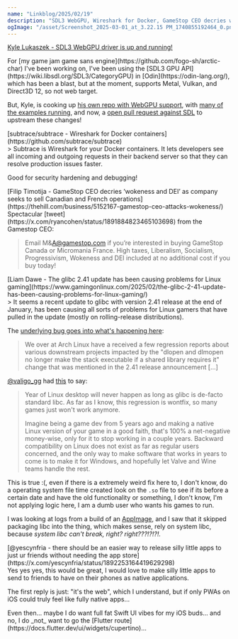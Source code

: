 ```yaml
---
name: "Linkblog/2025/02/19"
description: "SDL3 WebGPU, Wireshark for Docker, GameStop CEO decries woke, glibc bricks games, silly apps sans app store."
ogImage: "/asset/Screenshot_2025-03-01_at_3.22.15 PM_1740855192464_0.png"
---
```


[Kyle Lukaszek - SDL3 WebGPU driver is up and running!](https://x.com/kylelukaszek/status/1832979451203686676)

<div class="ml-[2rem] mb-8">
For [my game jam game sans engine](https://github.com/fogo-sh/arctic-char) I've been working on, I've been using the [SDL3 GPU API](https://wiki.libsdl.org/SDL3/CategoryGPU) in [Odin](https://odin-lang.org/), which has been a blast, but at the moment, supports Metal, Vulkan, and Direct3D 12, so not web target.

But, Kyle, is cooking up [his own repo with WebGPU support](https://github.com/klukaszek/SDL), with [many of the examples running](https://github.com/klukaszek/SDL3-WebGPU-Examples), and now, a [open pull request against SDL](https://github.com/libsdl-org/SDL/pull/12046) to upstream these changes!

</div>
[subtrace/subtrace - Wireshark for Docker containers](https://github.com/subtrace/subtrace)

<div class="ml-[2rem] mb-8">
> Subtrace is Wireshark for your Docker containers. It lets developers see all incoming and outgoing requests in their backend server so that they can resolve production issues faster.

Good for security hardening and debugging!

</div>
[Filip Timotija - GameStop CEO decries ‘wokeness and DEI’ as company seeks to sell Canadian and French operations](https://thehill.com/business/5152167-gamestop-ceo-attacks-wokeness/)

<div class="ml-[2rem] mb-8">
Spectacular [tweet](https://x.com/ryancohen/status/1891884823465103698) from the Gamestop CEO:

> Email M&A@gamestop.com if you’re interested in buying GameStop Canada or Micromania France. High taxes, Liberalism, Socialism, Progressivism, Wokeness and DEI included at no additional cost if you buy today!

</div>
[Liam Dawe - The glibc 2.41 update has been causing problems for Linux gaming](https://www.gamingonlinux.com/2025/02/the-glibc-2-41-update-has-been-causing-problems-for-linux-gaming/)

<div class="ml-[2rem] mb-8">
> It seems a recent update to glibc with version 2.41 release at the end of January, has been causing all sorts of problems for Linux gamers that have pulled in the update (mostly on rolling-release distributions).

The [underlying bug goes into what's happening here](https://sourceware.org/bugzilla/show_bug.cgi?id=32653):

> We over at Arch Linux have a received a few regression reports about various downstream projects impacted by the "dlopen and dlmopen no longer make the stack executable if a shared library requires it" change that was mentioned in the 2.41 release announcement [...]

[@valigo_gg](https://x.com/valigo_gg) had [this](https://x.com/valigo_gg/status/1892189377830220025) to say:

> Year of Linux desktop will never happen as long as glibc is de-facto standard libc. As far as I know, this regression is wontfix, so many games just won't work anymore. 
>
> Imagine being a game dev from 5 years ago and making a native Linux version of your game in a good faith, that's 100% a net-negative money-wise, only for it to stop working in a couple years. Backward compatibility on Linux does not exist as far as regular users concerned, and the only way to make software that works in years to come is to make it for Windows, and hopefully let Valve and Wine teams handle the rest.

This is true :(, even if there is a extremely weird fix here to, I don't know, do a operating system file time created look on the `.so` file to see if its before a certain date and have the old functionality or something, I don't know, I'm not applying logic here, I am a dumb user who wants his games to run.

I was looking at logs from a build of an [AppImage](https://github.com/fogo-sh/arctic-char/pull/10), and I saw that it skipped packaging libc into the thing, which makes sense, rely on system libc, because _system libc can't break, right? right???!?!?!._

</div>
[@yescynfria - there should be an easier way to release silly little apps to just ur friends without needing the app store](https://x.com/yescynfria/status/1892253164419629298)

<div class="ml-[2rem] mb-8">
Yes yes yes, this would be great, I would love to make silly little apps to send to friends to have on their phones as native applications.

The first reply is just: "it's the web", which I understand, but if only PWAs on iOS could truly feel like fully native apps...

<div class="ml-[2rem] mb-8">
Even then... maybe I do want full fat Swift UI vibes for my iOS buds... and no, I do _not_ want to go the [Flutter route](https://docs.flutter.dev/ui/widgets/cupertino)...

</div>
</div>
